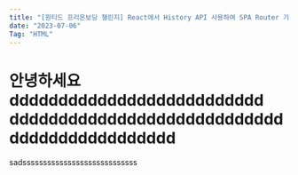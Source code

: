 ```yaml
---
title: "[원티드 프리온보딩 챌린지] React에서 History API 사용하여 SPA Router 기능 구현하기"
date: "2023-07-06"
Tag: "HTML"
---
```


# 안녕하세요 dddddddddddddddddddddddddd ddddddddddddddddddddddddddddddddddddddddddddd

sadssssssssssssssssssssssssssss
